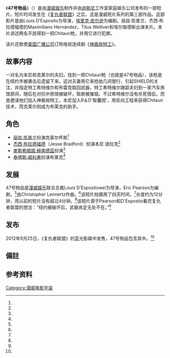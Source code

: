 {{Infobox film
| name           = 47號物品
| original_name   = {{lang|en|''Item 47''}}
| image          = 
| caption        = 
| director       = Louis D'Esposito
| producer       = [[凱文·費吉|凱文·費吉]]
| screenplay     = [[埃里克·皮爾遜|埃里克·皮爾遜]]
| based_on       = {{based on |[[神盾局|神盾局]]|[[史丹·李|史丹·李]]|[[傑克·科比|傑克·科比]]}}
| starring       = 
| music          = 
| cinematography = 
| studio         = [[漫威工作室|漫威工作室]]
| distributor    = [[華特迪士尼家庭娛樂公司|華特迪士尼家庭娛樂公司]]
| released       = {{plainlist|
* {{Start date|2012|9|25}} 
}}
| runtime        = 12分鐘
| country        = 美國
| language       = 英語
}}
{{Fictional Chronology
| chronology1   = 故事年表
| ref1          = {{NoteTag|name=MCUTimeline|依照[[漫威電影宇宙|漫威電影宇宙]]中故事發生的時間次序，參見[[漫威电影宇宙#時間線|漫威电影宇宙#時間線]]。}}
| preceded_by1  = 《[[復仇者聯盟_(電影)|復仇者聯盟]]》
| followed_by1  = 《[[鋼鐵人3|鋼鐵人3]]》

| chronology2   = 角色年表
| ref2          = {{NoteTag|name=JasperSitwell|依照有{{link-en|賈斯伯·西德維爾|Jasper Sitwell}}現身的影片上映次序。}}
| preceded_by2  = 《復仇者聯盟》
| followed_by2  = 《[[美國隊長2：酷寒戰士|美國隊長2：酷寒戰士]]》
}}

《'''47号物品'''》（{{lang-en|''Item 47''}}）是由[[漫威娱乐|漫威娱乐]]制作并由[[迪斯尼|迪斯尼]]工作室家庭娱乐公司发布的一部短片。短片时间发生在《[[复仇者联盟|复仇者联盟]]》之后，这是漫威短片系列的第三部作品。这部影片是由Louis D'Esposito为导演，[[埃里克·皮尔逊|埃里克·皮尔逊]]为编剧。丽兹·凯普兰，杰西·布拉德福德的Maximiliano Hernández，Titus Welliver和埃尔南德斯出演本片。本片讲述两名平民得到一把Chitauri枪，并用它进行犯罪。

该片还致使[[美国广播公司|美国广播公司]]订购电视连续剧《[[神盾局特工|神盾局特工]]》。

==故事内容==
一对名为本尼和克莱尔的夫妇，找到一把Chitauri枪（也就是47号物品），该枪是在纽约市被袭击后遗留下来。这对夫妻用它来抢劫几间银行，引起SHIELD的关注，并指定特工希特维尔和布雷克取回武器，特工希特维尔跟踪夫妇到一家汽车旅馆房间，随后在对抗中旅馆被破坏，赃款被摧毁。不过希特维尔没有杀死情侣，而是邀请他们加入神盾局特工，本尼加入R＆D'智囊团'，用反向工程来获得Chitauri技术，而克莱尔则成为布莱克的助手。

==角色==
*[[丽兹·凯普兰|丽兹·凯普兰]]扮演克莱尔怀斯<ref name="Item47" />
*[[杰西·布拉德福德|杰西·布拉德福德]]（Jesse Bradford）扮演本尼·波拉克<ref name="Item47" />
*[[麥斯希姆諾·赫南德茲|麥斯希姆諾·赫南德茲]]扮演{{link-en|賈斯伯·西德維爾|Jasper Sitwell}}<ref name="Item47" />
*[[泰塔斯·威利弗|泰塔斯·威利弗]]扮演布莱克<ref name="Item47" />

==发展==
47号物品是[[漫威娱乐|漫威娱乐]]联合总裁Louis D’Espositowei为导演，Eric Pearson为编剧，<ref name="Item47" />由Christopher Lennertz作曲。<ref name="Lennertz" />该短片拍摄用了四天时间，<ref name="CarterEW" />长度约为12分钟，而以前的短片没有超过4分钟。<ref name="Item47" />该短片源于Pearson和D'Esposito看完复仇者联盟的想法：“纽约被破坏后，武器肯定无处不在。”<ref name="AssemblingAUniverse" />

==发布==
2012年9月25日，《复仇者联盟》的蓝光影碟中发售，47号物品包含其中。<ref name="Item47" />

== 備註 ==
<div class="references-small">
{{notefoot}}
</div>

== 参考资料 ==
{{Reflist|refs=
<ref name="Item47">{{cite web|last=Breznican|first=Anthony|title=First Look: Marvel unveils top-secret 'Avengers' short film 'Item 47' – Exclusive|url=http://insidemovies.ew.com/2012/07/03/first-look-item-47/|work=[[Entertainment_Weekly|Entertainment Weekly]]|date=July 3, 2012|accessdate=January 13, 2014|archiveurl=https://www.webcitation.org/6PCO9x0vG?url=http://insidemovies.ew.com/2012/07/03/first-look-item-47/|archivedate=2014-04-29|deadurl=no}}</ref>
<ref name="Lennertz">{{cite web|url=http://comicbook.com/blog/2014/06/21/agent-carter-one-shot-composer-likely-headed-to-the-tv-series/|title=Agent Carter One-Shot Composer Likely Headed to the TV Series|last=Burlingame|first=Russ|publisher=ComicBook|date=June 21, 2014|accessdate=September 27, 2014|archiveurl=https://www.webcitation.org/6StEt4ene?url=http://comicbook.com/blog/2014/06/21/agent-carter-one-shot-composer-likely-headed-to-the-tv-series/|archivedate=2014-09-27|deadurl=no}}</ref>
<ref name="CarterEW">{{cite web|url=http://insidemovies.ew.com/2013/07/11/marvel-one-shot-agent-carter-first-look/2/|title='Marvel One-Shot: Agent Carter' – First Look at poster and three photos from the new short!|last=Breznican|first=Anthony|work=[[Entertainment_Weekly|Entertainment Weekly]]|date=July 11, 2013|accessdate=April 19, 2014|archiveurl=https://www.webcitation.org/6OwXCPg3t?url=http://insidemovies.ew.com/2013/07/11/marvel-one-shot-agent-carter-first-look/2/|archivedate=2014-04-19|deadurl=no}}</ref>
<ref name="AssemblingAUniverse">{{cite av media|title=Marvel Studios: Assembling a Universe|date=2014|location=''Marvel's Agents of S.H.I.E.L.D.: The Complete First Season'' Home media, bonus material|publisher=ABC Home Entertainment}}</ref>
}}
{{神盾局}}
{{漫威电影宇宙|selected=Other}}
[[Category:漫威电影宇宙|Category:漫威电影宇宙]]